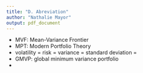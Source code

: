 ```yaml
---
title: "D. Abreviation"
author: "Nathalie Mayor"
output: pdf_document
---
```


- MVF: Mean-Variance Frontier
- MPT: Modern Portfolio Theory
- volatility = risk = variance = standard deviation = 
- GMVP: global minimum variance portfolio
- 